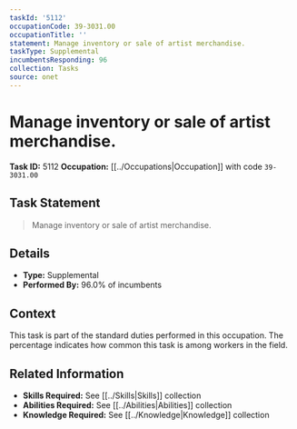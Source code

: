 ```yaml
---
taskId: '5112'
occupationCode: 39-3031.00
occupationTitle: ''
statement: Manage inventory or sale of artist merchandise.
taskType: Supplemental
incumbentsResponding: 96
collection: Tasks
source: onet
---
```

# Manage inventory or sale of artist merchandise.

**Task ID:** 5112
**Occupation:** [[../Occupations|Occupation]] with code `39-3031.00`

## Task Statement

> Manage inventory or sale of artist merchandise.

## Details

- **Type:** Supplemental
- **Performed By:** 96.0% of incumbents

## Context

This task is part of the standard duties performed in this occupation. The percentage indicates how common this task is among workers in the field.

## Related Information

- **Skills Required:** See [[../Skills|Skills]] collection
- **Abilities Required:** See [[../Abilities|Abilities]] collection
- **Knowledge Required:** See [[../Knowledge|Knowledge]] collection

